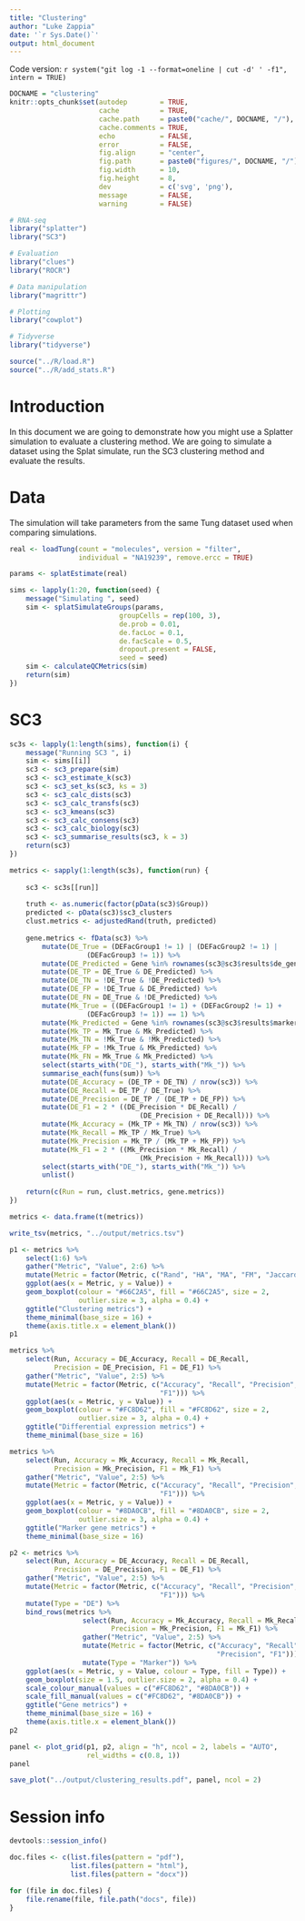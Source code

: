 ```yaml
---
title: "Clustering"
author: "Luke Zappia"
date: '`r Sys.Date()`'
output: html_document
---
```


Code version: `r system("git log -1 --format=oneline | cut -d' ' -f1", intern = TRUE)`

```r
DOCNAME = "clustering"
knitr::opts_chunk$set(autodep        = TRUE,
                      cache          = TRUE,
                      cache.path     = paste0("cache/", DOCNAME, "/"),
                      cache.comments = TRUE,
                      echo           = FALSE,
                      error          = FALSE,
                      fig.align      = "center",
                      fig.path       = paste0("figures/", DOCNAME, "/"),
                      fig.width      = 10,
                      fig.height     = 8,
                      dev            = c('svg', 'png'),
                      message        = FALSE,
                      warning        = FALSE)
```

```r
# RNA-seq
library("splatter")
library("SC3")

# Evaluation
library("clues")
library("ROCR")

# Data manipulation
library("magrittr")

# Plotting
library("cowplot")

# Tidyverse
library("tidyverse")
```

```r
source("../R/load.R")
source("../R/add_stats.R")
```

Introduction
============

In this document we are going to demonstrate how you might use a Splatter
simulation to evaluate a clustering method. We are going to simulate
a dataset using the Splat simulate, run the SC3 clustering method and
evaluate the results.

Data
====

The simulation will take parameters from the same Tung dataset used when
comparing simulations.

```r
real <- loadTung(count = "molecules", version = "filter",
                 individual = "NA19239", remove.ercc = TRUE)
```

```r
params <- splatEstimate(real)
```

```r
sims <- lapply(1:20, function(seed) {
    message("Simulating ", seed)
    sim <- splatSimulateGroups(params,
                           groupCells = rep(100, 3),
                           de.prob = 0.01,
                           de.facLoc = 0.1,
                           de.facScale = 0.5,
                           dropout.present = FALSE,
                           seed = seed)
    sim <- calculateQCMetrics(sim)
    return(sim)
})
```

SC3
===

```r
sc3s <- lapply(1:length(sims), function(i) {
    message("Running SC3 ", i)
    sim <- sims[[i]]
    sc3 <- sc3_prepare(sim)
    sc3 <- sc3_estimate_k(sc3)
    sc3 <- sc3_set_ks(sc3, ks = 3)
    sc3 <- sc3_calc_dists(sc3)
    sc3 <- sc3_calc_transfs(sc3)
    sc3 <- sc3_kmeans(sc3)
    sc3 <- sc3_calc_consens(sc3)
    sc3 <- sc3_calc_biology(sc3)
    sc3 <- sc3_summarise_results(sc3, k = 3)
    return(sc3)
})
```

```r
metrics <- sapply(1:length(sc3s), function(run) {
    
    sc3 <- sc3s[[run]]
    
    truth <- as.numeric(factor(pData(sc3)$Group))
    predicted <- pData(sc3)$sc3_clusters
    clust.metrics <- adjustedRand(truth, predicted)
    
    gene.metrics <- fData(sc3) %>%
        mutate(DE_True = (DEFacGroup1 != 1) | (DEFacGroup2 != 1) |
                   (DEFacGroup3 != 1)) %>%
        mutate(DE_Predicted = Gene %in% rownames(sc3@sc3$results$de_genes)) %>%
        mutate(DE_TP = DE_True & DE_Predicted) %>%
        mutate(DE_TN = !DE_True & !DE_Predicted) %>%
        mutate(DE_FP = !DE_True & DE_Predicted) %>%
        mutate(DE_FN = DE_True & !DE_Predicted) %>%
        mutate(Mk_True = ((DEFacGroup1 != 1) + (DEFacGroup2 != 1) +
                   (DEFacGroup3 != 1)) == 1) %>%
        mutate(Mk_Predicted = Gene %in% rownames(sc3@sc3$results$markers)) %>%
        mutate(Mk_TP = Mk_True & Mk_Predicted) %>%
        mutate(Mk_TN = !Mk_True & !Mk_Predicted) %>%
        mutate(Mk_FP = !Mk_True & Mk_Predicted) %>%
        mutate(Mk_FN = Mk_True & Mk_Predicted) %>%
        select(starts_with("DE_"), starts_with("Mk_")) %>%
        summarise_each(funs(sum)) %>%
        mutate(DE_Accuracy = (DE_TP + DE_TN) / nrow(sc3)) %>%
        mutate(DE_Recall = DE_TP / DE_True) %>%
        mutate(DE_Precision = DE_TP / (DE_TP + DE_FP)) %>%
        mutate(DE_F1 = 2 * ((DE_Precision * DE_Recall) /
                                (DE_Precision + DE_Recall))) %>%
        mutate(Mk_Accuracy = (Mk_TP + Mk_TN) / nrow(sc3)) %>%
        mutate(Mk_Recall = Mk_TP / Mk_True) %>%
        mutate(Mk_Precision = Mk_TP / (Mk_TP + Mk_FP)) %>%
        mutate(Mk_F1 = 2 * ((Mk_Precision * Mk_Recall) /
                                (Mk_Precision + Mk_Recall))) %>%
        select(starts_with("DE_"), starts_with("Mk_")) %>%
        unlist() 
    
    return(c(Run = run, clust.metrics, gene.metrics))
})

metrics <- data.frame(t(metrics))
```

```r
write_tsv(metrics, "../output/metrics.tsv")
```

```r
p1 <- metrics %>%
    select(1:6) %>%
    gather("Metric", "Value", 2:6) %>%
    mutate(Metric = factor(Metric, c("Rand", "HA", "MA", "FM", "Jaccard"))) %>%
    ggplot(aes(x = Metric, y = Value)) +
    geom_boxplot(colour = "#66C2A5", fill = "#66C2A5", size = 2,
                 outlier.size = 3, alpha = 0.4) +
    ggtitle("Clustering metrics") +
    theme_minimal(base_size = 16) +
    theme(axis.title.x = element_blank())
p1
```

```r
metrics %>%
    select(Run, Accuracy = DE_Accuracy, Recall = DE_Recall,
           Precision = DE_Precision, F1 = DE_F1) %>%
    gather("Metric", "Value", 2:5) %>%
    mutate(Metric = factor(Metric, c("Accuracy", "Recall", "Precision",
                                     "F1"))) %>%
    ggplot(aes(x = Metric, y = Value)) +
    geom_boxplot(colour = "#FC8D62", fill = "#FC8D62", size = 2,
                 outlier.size = 3, alpha = 0.4) +
    ggtitle("Differential expression metrics") +
    theme_minimal(base_size = 16)
```

```r
metrics %>%
    select(Run, Accuracy = Mk_Accuracy, Recall = Mk_Recall,
           Precision = Mk_Precision, F1 = Mk_F1) %>%
    gather("Metric", "Value", 2:5) %>%
    mutate(Metric = factor(Metric, c("Accuracy", "Recall", "Precision",
                                     "F1"))) %>%
    ggplot(aes(x = Metric, y = Value)) +
    geom_boxplot(colour = "#8DA0CB", fill = "#8DA0CB", size = 2,
                 outlier.size = 3, alpha = 0.4) +
    ggtitle("Marker gene metrics") +
    theme_minimal(base_size = 16)
```

```r
p2 <- metrics %>%
    select(Run, Accuracy = DE_Accuracy, Recall = DE_Recall,
           Precision = DE_Precision, F1 = DE_F1) %>%
    gather("Metric", "Value", 2:5) %>%
    mutate(Metric = factor(Metric, c("Accuracy", "Recall", "Precision",
                                     "F1"))) %>%
    mutate(Type = "DE") %>%
    bind_rows(metrics %>%
                  select(Run, Accuracy = Mk_Accuracy, Recall = Mk_Recall,
                         Precision = Mk_Precision, F1 = Mk_F1) %>%
                  gather("Metric", "Value", 2:5) %>%
                  mutate(Metric = factor(Metric, c("Accuracy", "Recall",
                                                   "Precision", "F1"))) %>%
                  mutate(Type = "Marker")) %>%
    ggplot(aes(x = Metric, y = Value, colour = Type, fill = Type)) +
    geom_boxplot(size = 1.5, outlier.size = 2, alpha = 0.4) +
    scale_colour_manual(values = c("#FC8D62", "#8DA0CB")) +
    scale_fill_manual(values = c("#FC8D62", "#8DA0CB")) +
    ggtitle("Gene metrics") +
    theme_minimal(base_size = 16) +
    theme(axis.title.x = element_blank())
p2
```

```r
panel <- plot_grid(p1, p2, align = "h", ncol = 2, labels = "AUTO",
                   rel_widths = c(0.8, 1))
panel
```

```r
save_plot("../output/clustering_results.pdf", panel, ncol = 2)
```

Session info
============

```r
devtools::session_info()
```

```r
doc.files <- c(list.files(pattern = "pdf"),
               list.files(pattern = "html"),
               list.files(pattern = "docx"))

for (file in doc.files) {
    file.rename(file, file.path("docs", file))
}
```

